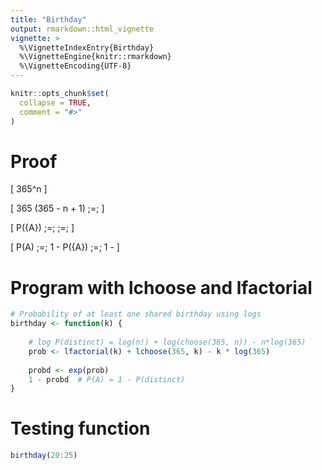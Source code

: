 ```yaml
---
title: "Birthday"
output: rmarkdown::html_vignette
vignette: >
  %\VignetteIndexEntry{Birthday}
  %\VignetteEngine{knitr::rmarkdown}
  %\VignetteEncoding{UTF-8}
---
```


```r
knitr::opts_chunk$set(
  collapse = TRUE,
  comment = "#>"
)
```

# Proof

\[
\text{Total assignments: } 365^n
\]




\[
\text{Distinct-birthday assignments: } 365 \cdot 364 \cdot \cdots \cdot (365 - n + 1) \;=\; \frac{365!}{(365 - n)!}
\]




\[
P(\bar{A}) \;=\; \frac{365 \cdot 364 \cdot \cdots \cdot (365 - n + 1)}{365^n}
\;=\; \frac{365!}{(365 - n)! \, 365^n}
\]




\[
P(A) \;=\; 1 - P(\bar{A}) \;=\; 1 - \frac{365!}{(365 - n)! \, 365^n}
\]

# Program with lchoose and lfactorial

```r
# Probability of at least one shared birthday using logs
birthday <- function(k) {
    
    # log P(distinct) = log(n!) + log(choose(365, n)) - n*log(365)
    prob <- lfactorial(k) + lchoose(365, k) - k * log(365)
    
    probd <- exp(prob)
    1 - probd  # P(A) = 1 - P(distinct)
}
```

# Testing function

```r
birthday(20:25)
```

